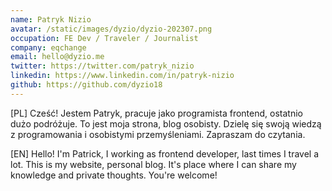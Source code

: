 ```yaml
---
name: Patryk Nizio
avatar: /static/images/dyzio/dyzio-202307.png
occupation: FE Dev / Traveler / Journalist
company: eqchange
email: hello@dyzio.me
twitter: https://twitter.com/patryk_nizio
linkedin: https://www.linkedin.com/in/patryk-nizio
github: https://github.com/dyzio18
---
```

[PL]
Cześć! Jestem Patryk, pracuje jako programista frontend, ostatnio dużo podróżuje.
To jest moja strona, blog osobisty. Dzielę się swoją wiedzą z programowania i osobistymi przemyśleniami.
Zapraszam do czytania.

[EN]
Hello! I'm Patrick, I working as frontend developer, last times I travel a lot.
This is my website, personal blog. It's place where I can share my knowledge and private thoughts. 
You're welcome!